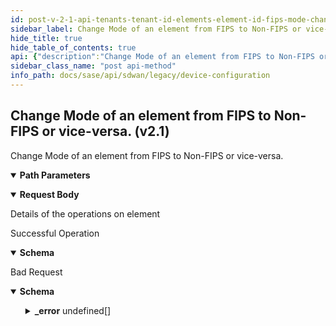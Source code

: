 ```yaml
---
id: post-v-2-1-api-tenants-tenant-id-elements-element-id-fips-mode-change-operations
sidebar_label: Change Mode of an element from FIPS to Non-FIPS or vice-versa. (v2.1)
hide_title: true
hide_table_of_contents: true
api: {"description":"Change Mode of an element from FIPS to Non-FIPS or vice-versa.","operationId":"post-v2.1-api-tenants-tenant_id-elements-element_id-fips_mode_change_operations","parameters":[{"description":"Tenant Id","in":"path","name":"tenant_id","required":true,"schema":{"description":"Tenant Id","type":"string"}},{"description":"Element Id","in":"path","name":"element_id","required":true,"schema":{"description":"Element Id","type":"string"}}],"requestBody":{"content":{"application/json":{"schema":{"properties":{"action":{"description":"Action","type":"string"},"id":{"description":"Id","type":"string"},"parameters":{"description":"Parameters","items":{"description":"Parameters","type":"string"},"type":"array"}}}}},"description":"Details of the operations on element"},"responses":{"200":{"content":{"application/json":{"schema":{"properties":{"action":{"description":"Action","type":"string"},"id":{"description":"Id","type":"string"},"parameters":{"description":"Parameters","items":{"description":"Parameters","type":"string"},"type":"array"}}}}},"description":"Successful Operation"},"400":{"content":{"application/json":{"example":{"value":{"_error":[{"code":"INVALID_JSON_EXTRA_ATTRIBUTE"},{"code":"FIPS_MODE_INVALID_OPERATION"},{"code":"ELEMENT_NOT_FOUND"},{"code":"ELEMENT_NOT_CONNECTED"},{"code":"FIPS_MODE_ELEMENT_ALREADY_IN_REQUESTED_MODE"},{"code":"FIPS_MODE_MODEL_NOT_SUPPORTED"},{"code":"FIPS_MODE_FORBIDDEN_INVALID_STATE"},{"code":"FIPS_MODE_CHANGE_NOT_SUPPORTED"},{"code":"FIPS_MODE_PLEASE_RETRY_LATER"}]}},"schema":{"properties":{"_error":{"items":{"properties":{"code":{"type":"string"},"message":{"type":"string"}}},"type":"array"}}}}},"description":"Bad Request"}},"tags":["Device Configuration"],"method":"post","path":"/v2.1/api/tenants/{tenant_id}/elements/{element_id}/fips_mode_change_operations","jsonRequestBodyExample":{"action":"string","id":"string","parameters":["string"]},"info":{"contact":{},"description":"List of APIs used to manage your device software to upgrade, retrieve available software images, and upgrade status information.","title":"Device Configuration","version":"Latest"},"postman":{"name":"Change Mode of an element from FIPS to Non-FIPS or vice-versa. (v2.1)","description":{"content":"Change Mode of an element from FIPS to Non-FIPS or vice-versa.","type":"text/plain"},"url":{"path":["v2.1","api","tenants",":tenant_id","elements",":element_id","fips_mode_change_operations"],"host":["{{baseUrl}}"],"query":[],"variable":[{"disabled":false,"description":{"content":"(Required) Tenant Id","type":"text/plain"},"type":"any","value":"","key":"tenant_id"},{"disabled":false,"description":{"content":"(Required) Element Id","type":"text/plain"},"type":"any","value":"","key":"element_id"}]},"header":[{"key":"Content-Type","value":"application/json"},{"key":"Accept","value":"application/json"}],"method":"POST","body":{"mode":"raw","raw":"\"\"","options":{"raw":{"language":"json"}}}}}
sidebar_class_name: "post api-method"
info_path: docs/sase/api/sdwan/legacy/device-configuration
---
```



## Change Mode of an element from FIPS to Non-FIPS or vice-versa. (v2.1)



Change Mode of an element from FIPS to Non-FIPS or vice-versa.

<details style={{"marginBottom":"1rem"}} data-collapsed={false} open={true}><summary style={{}}><strong>Path Parameters</strong></summary><div><ul><ParamsItem className={"paramsItem"} param={{"description":"Tenant Id","in":"path","name":"tenant_id","required":true,"schema":{"description":"Tenant Id","type":"string"}}}></ParamsItem><ParamsItem className={"paramsItem"} param={{"description":"Element Id","in":"path","name":"element_id","required":true,"schema":{"description":"Element Id","type":"string"}}}></ParamsItem></ul></div></details><details style={{}} data-collapsed={false} open={true}><summary style={{"textAlign":"left"}}><strong>Request Body</strong></summary><div style={{"textAlign":"left","marginLeft":"1rem"}}><div style={{"marginTop":"1rem","marginBottom":"1rem"}}>

Details of the operations on element

</div></div><ul style={{"marginLeft":"1rem"}}><SchemaItem collapsible={false} name={"action"} required={false} schemaDescription={"Action"} schemaName={"string"} qualifierMessage={undefined}></SchemaItem><SchemaItem collapsible={false} name={"id"} required={false} schemaDescription={"Id"} schemaName={"string"} qualifierMessage={undefined}></SchemaItem><SchemaItem collapsible={false} name={"parameters"} required={false} schemaDescription={"Parameters"} schemaName={"string[]"} qualifierMessage={undefined}></SchemaItem></ul></details><div><ApiTabs><TabItem label={"200"} value={"200"}><div>

Successful Operation

</div><div><details style={{}} data-collapsed={false} open={true}><summary style={{"textAlign":"left"}}><strong>Schema</strong></summary><div style={{"textAlign":"left","marginLeft":"1rem"}}></div><ul style={{"marginLeft":"1rem"}}><SchemaItem collapsible={false} name={"action"} required={false} schemaDescription={"Action"} schemaName={"string"} qualifierMessage={undefined}></SchemaItem><SchemaItem collapsible={false} name={"id"} required={false} schemaDescription={"Id"} schemaName={"string"} qualifierMessage={undefined}></SchemaItem><SchemaItem collapsible={false} name={"parameters"} required={false} schemaDescription={"Parameters"} schemaName={"string[]"} qualifierMessage={undefined}></SchemaItem></ul></details></div></TabItem><TabItem label={"400"} value={"400"}><div>

Bad Request

</div><div><details style={{}} data-collapsed={false} open={true}><summary style={{"textAlign":"left"}}><strong>Schema</strong></summary><div style={{"textAlign":"left","marginLeft":"1rem"}}></div><ul style={{"marginLeft":"1rem"}}><SchemaItem collapsible={true} className={"schemaItem"}><details style={{}}><summary style={{}}><strong>_error</strong><span style={{"opacity":"0.6"}}> undefined[]</span></summary><div style={{"marginLeft":"1rem"}}><SchemaItem collapsible={false} name={"code"} required={false} schemaDescription={undefined} schemaName={"string"} qualifierMessage={undefined}></SchemaItem><SchemaItem collapsible={false} name={"message"} required={false} schemaDescription={undefined} schemaName={"string"} qualifierMessage={undefined}></SchemaItem></div></details></SchemaItem></ul></details></div></TabItem></ApiTabs></div>
      